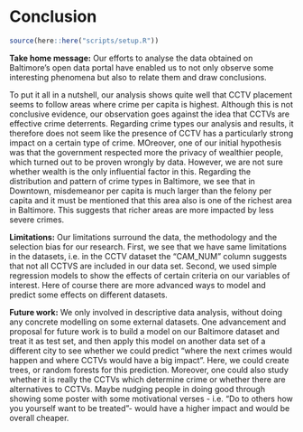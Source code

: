 # Conclusion {.tabset}

```r
source(here::here("scripts/setup.R"))
```

**Take home message:** Our efforts to analyse the data obtained on Baltimore's open data portal have enabled us to not only observe some interesting phenomena but also to relate them and draw conclusions. 

To put it all in a nutshell, our analysis shows quite well that CCTV placement seems to follow areas where crime per capita is highest. Although this is not conclusive evidence, our observation goes against the idea that CCTVs are effective crime deterrents. Regarding crime types our analysis and results, it therefore does not seem like the presence of CCTV has a particularly strong impact on a certain type of crime. MOreover, one of our initial hypothesis was that the government respected more the privacy of wealthier people, which turned out to be proven wrongly by data. However, we are not sure whether wealth is the only influential factor in this. Regarding the distribution and pattern of crime types in Baltimore, we see that in Downtown, misdemeanor per capita is much larger than the felony per capita and it must be mentioned that this area also is one of the richest area in Baltimore. This suggests that richer areas are more impacted by less severe crimes.

**Limitations:** Our limitations surround the data, the methodology and the selection bias for our research. First, we see that we have same limitations in the datasets, i.e. in the CCTV dataset the "CAM_NUM" column suggests that not all CCTVS are included in our data set. Second, we used simple regression models to show the effects of certain criteria on our variables of interest. Here of course there are more advanced ways to model and predict some effects on different datasets. 


**Future work:** We only involved in descriptive data analysis, without doing any concrete modelling on some external datasets. One advancement and proposal for future work is to build a model on our Baltimore dataset and treat it as test set, and then apply this model on another data set of a different city to see whether we could predict "where the next crimes would happen and where CCTVs would have a big impact". Here, we could create trees, or random forests for this prediction. Moreover, one could also study whether it is really the CCTVs which determine crime or whether there are alternatives to CCTVs. Maybe nudging people in doing good through showing some poster with some motivational verses - i.e. "Do to others how you yourself want to be treated"- would have a higher impact and would be overall cheaper. 